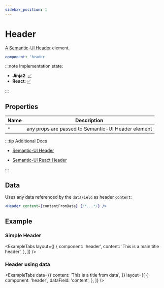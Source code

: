 ```yaml
---
sidebar_position: 1
---
```



# Header

A [Semantic-UI Header](https://semantic-ui.com/elements/header.html#/definition) element.

```yaml
component: 'header'
```

:::note Implementation state:

- **Jinja2**: [✅](https://github.com/oarepo/oarepo-ui/blob/master/src/oarepo_ui/templates/oarepo_ui/components/basic/header.html.jinja2)
- **React**: [✅](https://github.com/oarepo/react-generative-ui/blob/master/src/components/basic/Header.tsx)

:::

## Properties

| Name | Description                                        |
| ---- | -------------------------------------------------- |
| `*`  | any props are passed to Semantic-UI Header element |

:::tip Additional Docs

<Tabs>
<TabItem value="Semantic-UI">

- [Semantic-UI Header](https://semantic-ui.com/elements/Header.html#/definition)

</TabItem>
<TabItem value="Semantic-UI React">

- [Semantic-UI React Header](https://react.semantic-ui.com/elements/Header)

</TabItem>
</Tabs>

:::

## Data

Uses any data referenced by the `dataField` as header `content`:

```jsx
<Header content={contentFromData} {/*...*/} />
```

## Example

### Simple Header

<ExampleTabs
  layout={[
    {
      component: 'header',
      content: 'This is a main title header',
    },
  ]}
/>

### Header using data

<ExampleTabs
  data={{
    content: 'This is a title from data',
  }}
  layout={[
    {
      component: 'header',
      dataField: 'content',
    },
  ]}
/>

